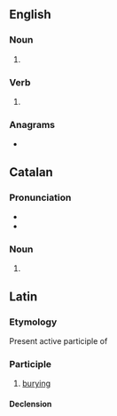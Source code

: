 {{also|Humans|humāns}}
==English==

===Noun===
{{head|en|noun form}}

# {{plural of|en|human}}

===Verb===
{{head|en|verb form}}

# {{en-third-person singular of|human}}

===Anagrams===
* {{anagrams|en|a=ahmnsu|Hamsun|Husman|Shuman|husman}}

==Catalan==

===Pronunciation===
* {{ca-IPA}}
* {{rhymes|ca|ans|s=2}}

===Noun===
{{head|ca|noun form}}

# {{plural of|ca|humà}}

==Latin==

===Etymology===
Present active participle of {{m|la|humō||bury}}

===Participle===
{{la-part|humāns}}

# [[burying]]

====Declension====
{{la-adecl|humāns<3-P+>}}
